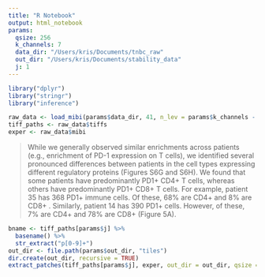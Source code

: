 ```yaml
---
title: "R Notebook"
output: html_notebook
params:
  qsize: 256
  k_channels: 7
  data_dir: "/Users/kris/Documents/tnbc_raw"
  out_dir: "/Users/kris/Documents/stability_data"
  j: 1
---
```


```r
library("dplyr")
library("stringr")
library("inference")
```

```r
raw_data <- load_mibi(params$data_dir, 41, n_lev = params$k_channels - 1)
tiff_paths <- raw_data$tiffs
exper <- raw_data$mibi
```

> While we generally observed similar enrichments across patients (e.g., enrichment of PD-1 expression on T cells), we identified several pronounced differences between patients in the cell types expressing different regulatory proteins (Figures S6G and S6H). We found that some patients have predominantly PD1+ CD4+ T cells, whereas others have predominantly PD1+ CD8+ T cells. For example, patient 35 has 368 PD1+ immune cells. Of these, 68% are CD4+ and 8% are CD8+ . Similarly, patient 14 has 390 PD1+ cells. However, of these, 7% are CD4+ and 78% are CD8+ (Figure 5A).

```r
bname <- tiff_paths[params$j] %>%
  basename() %>%
  str_extract("p[0-9]+")
out_dir <- file.path(params$out_dir, "tiles")
dir.create(out_dir, recursive = TRUE)
extract_patches(tiff_paths[params$j], exper, out_dir = out_dir, qsize = params$qsize, basename = bname)
```
